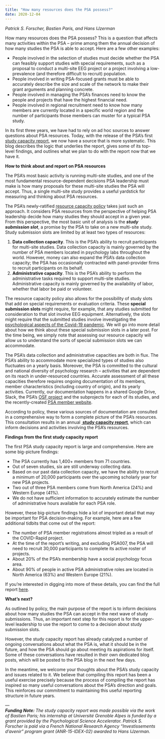 ```yaml
---
title: "How many resources does the PSA possess?"
date: 2020-12-04
---
```


<!-- wp:paragraph {"align":"center"} -->
<p class="has-text-align-center"><em>Patrick S. Forscher, Bastien Paris, and Hans IJzerman</em></p>
<!-- /wp:paragraph -->

<!-- wp:paragraph -->
<p>How many resources does the PSA possess? This is a question that affects many activities within the PSA -- prime among them the annual decision of how many studies the PSA is able to accept. Here are a few other examples:</p>
<!-- /wp:paragraph -->

<!-- wp:list -->
<ul><li>People involved in the selection of studies must decide whether the PSA can feasibly support studies with special requirements, such as a proposal to conduct a multi-site EEG project or a project involving a low-prevalence (and therefore difficult to recruit) population.&nbsp;</li><li>People involved in writing PSA-focused grants must be able to accurately describe the size and scale of the network to make their grant arguments and planning concrete.&nbsp;</li><li>People involved in managing the PSA’s finances need to know the people and projects that have the highest financial need.&nbsp;</li><li>People involved in regional recruitment need to know how many members are currently located in a specific world region and the number of participants those members can muster for a typical PSA study.&nbsp;</li></ul>
<!-- /wp:list -->

<!-- wp:paragraph -->
<p>In its first three years, we have had to rely on ad hoc sources to answer questions about PSA resources. Today, with the release of the PSA’s first <a href="https://psyarxiv.com/v9zma">study capacity report</a>, we now have a source that is more systematic. This blog describes the logic that underlies the report, gives some of its top-level findings, and outlines what we plan to do with the report now that we have it.</p>
<!-- /wp:paragraph -->

<!-- wp:paragraph -->
<p><strong>How to think about and report on PSA resources</strong></p>
<!-- /wp:paragraph -->

<!-- wp:paragraph -->
<p>The PSA’s most basic activity is running multi-site studies, and one of the most fundamental resource-dependent decisions PSA leadership must make is how many proposals for these multi-site studies the PSA will accept. Thus, a single multi-site study provides a useful yardstick for measuring and thinking about PSA resources.</p>
<!-- /wp:paragraph -->

<!-- wp:paragraph -->
<p>The PSA’s newly-ratified <a href="https://docs.google.com/document/d/1hdJesAgxjhgjRUUXFd3QQDcfouRPH1W2sdZRKlxbsME/edit#">resource capacity policy</a> takes just such an approach. It considers PSA resources from the perspective of helping PSA leadership decide how many studies they should accept in a given year. From this perspective, the most basic unit of analysis is the <strong><em>study submission slot</em></strong>, a promise by the PSA to take on a new multi-site study. Study submission slots are limited by at least two types of resources:</p>
<!-- /wp:paragraph -->

<!-- wp:list {"ordered":true} -->
<ol><li><strong>Data collection capacity</strong>. This is the PSA’s ability to recruit participants for multi-site studies. Data collection capacity is mainly governed by the number of PSA members located in psychology labs throughout the world. However, money can also expand the PSA’s data collection capacity; the PSA has occasionally contracted with panel-provider firms to recruit participants on its behalf.</li><li><strong>Administrative capacity</strong>. This is the PSA’s ability to perform the administrative tasks required to support multi-site studies. Administrative capacity is mainly governed by the availability of labor, whether that labor be paid or volunteer.</li></ol>
<!-- /wp:list -->

<!-- wp:paragraph -->
<p>The resource capacity policy also allows for the possibility of study slots that add on special requirements or evaluation criteria. These <strong>special submission slots</strong> might require, for example, that any studies submitted for consideration to that slot involve EEG equipment. Alternatively, the slots might require that the submitted studies involve investigating the <a href="https://psysciacc.org/2020/03/13/the-psa-calls-for-rapid-and-impactful-study-proposals-on-covid-19/">psychological aspects of the Covid-19 pandemic</a>. We will go into more detail about how we think about these special submission slots in a later post. For the time being, we simply note that assessing our resource capacity will allow us to understand the sorts of special submission slots we can accommodate.</p>
<!-- /wp:paragraph -->

<!-- wp:paragraph -->
<p>The PSA’s data collection and administrative capacities are both in flux. The PSA’s ability to accommodate more specialized types of studies also fluctuates on a yearly basis. Moreover, the PSA is committed to the cultural and national diversity of psychology research -- activities that are dependent on its reach in under-resourced countries. Accurate assessment of all these capacities therefore requires ongoing documentation of its members, member characteristics (including country of origin), and its yearly activities. Currently, our documentation happens in a shared Google Drive, Slack, the PSA’s <a href="https://osf.io/93qpg/">OSF project</a> and the subprojects for each of its studies, and the recently-created <a href="https://member.psysciacc.org/login.php">PSA member website</a>.</p>
<!-- /wp:paragraph -->

<!-- wp:paragraph -->
<p>According to policy, these various sources of documentation are consulted in a comprehensive way to form a complete picture of the PSA’s resources. This consultation results in an annual <a href="https://docs.google.com/document/d/1NwpQExliifmHO9tN29JhPmO_ET8AL0vc/edit#heading=h.94zix9b3m9x0"><strong>&nbsp;study capacity report</strong></a>, which can inform decisions and activities involving the PSA’s resources.</p>
<!-- /wp:paragraph -->

<!-- wp:paragraph -->
<p><strong>Findings from the first study capacity report</strong></p>
<!-- /wp:paragraph -->

<!-- wp:paragraph -->
<p>The first PSA study capacity report is large and comprehensive. Here are some big-picture findings:</p>
<!-- /wp:paragraph -->

<!-- wp:list -->
<ul><li>The PSA currently has 1,400+ members from 71 countries.</li><li>Out of seven studies, six are still underway collecting data.</li><li>Based on our past data collection capacity, we have the ability to recruit a minimum of 20,000 participants over the upcoming scholarly year for new PSA projects.</li><li>Two out of three PSA members come from North America (24%) and Western Europe (41%).&nbsp;</li><li>We do not have sufficient information to accurately estimate the number of administrative hours available for each PSA role.</li></ul>
<!-- /wp:list -->

<!-- wp:paragraph -->
<p>However, these big-picture findings hide a lot of important detail that may be important for PSA decision-making. For example, here are a few additional tidbits that come out of the report:</p>
<!-- /wp:paragraph -->

<!-- wp:list -->
<ul><li>The number of PSA member registrations almost tripled as a result of the COVID-Rapid project.</li><li>At the time of the report’s writing, and excluding PSA007, the PSA will need to recruit 30,000 participants to complete its active roster of projects.</li><li>About 20% of the PSA’s membership have a social psychology focus area.</li><li>About 90% of people in active PSA administrative roles are located in North America (63%) and Western Europe (21%).</li></ul>
<!-- /wp:list -->

<!-- wp:paragraph -->
<p>If you’re interested in digging into more of these details, you can find the full report <a href="https://psyarxiv.com/v9zma">here</a>.</p>
<!-- /wp:paragraph -->

<!-- wp:paragraph -->
<p><strong>What’s next?</strong></p>
<!-- /wp:paragraph -->

<!-- wp:paragraph -->
<p>As outlined by policy, the main purpose of the report is to inform decisions about how many studies the PSA can accept in the next wave of study submissions. Thus, an important next step for this report is for the upper-level leadership to use the report to come to a decision about study submission slots.</p>
<!-- /wp:paragraph -->

<!-- wp:paragraph -->
<p>However, the study capacity report has already catalyzed a number of ongoing conversations about what the PSA is, what it should be in the future, and how the PSA should go about meeting its aspirations for itself. Some of these conversations have resulted in their own dedicated blog posts, which will be posted to the PSA blog in the next few days.</p>
<!-- /wp:paragraph -->

<!-- wp:paragraph -->
<p>In the meantime, we welcome your thoughts about the PSA’s study capacity and issues related to it. We believe that compiling this report has been a useful exercise precisely because the process of compiling the report has inspired so many useful conversations about the PSA’s direction and goals. This reinforces our commitment to maintaining this useful reporting structure in future years.</p>
<!-- /wp:paragraph -->

<!-- wp:paragraph -->
<p>---<br><strong><em>Funding Note: </em></strong><em>The study capacity report was made possible via the work of Bastien Paris; his internship at Université Grenoble Alpes is funded by a grant provided by the Psychological Science Accelerator. Patrick S. Forscher is paid via a French National Research Agency “Investissements d’avenir” program grant (ANR-15-IDEX-02) awarded to Hans IJzerman.</em></p>
<!-- /wp:paragraph -->

